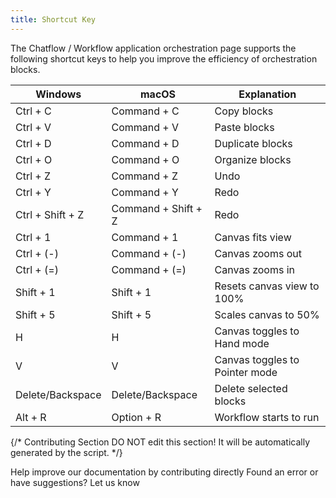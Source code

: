 ```yaml
---
title: Shortcut Key
---
```



The Chatflow / Workflow application orchestration page supports the following shortcut keys to help you improve the efficiency of orchestration blocks.

<table>
  <thead>
    <tr>
      <th>Windows</th>
      <th>macOS</th>
      <th>Explanation</th>
    </tr>
  </thead>
  <tbody>
    <tr>
      <td>Ctrl + C</td>
      <td>Command + C</td>
      <td>Copy blocks</td>
    </tr>
    <tr>
      <td>Ctrl + V</td>
      <td>Command + V</td>
      <td>Paste blocks</td>
    </tr>
    <tr>
      <td>Ctrl + D</td>
      <td>Command + D</td>
      <td>Duplicate blocks</td>
    </tr>
    <tr>
      <td>Ctrl + O</td>
      <td>Command + O</td>
      <td>Organize blocks</td>
    </tr>
    <tr>
      <td>Ctrl + Z</td>
      <td>Command + Z</td>
      <td>Undo</td>
    </tr>
    <tr>
      <td>Ctrl + Y</td>
      <td>Command + Y</td>
      <td>Redo</td>
    </tr>
    <tr>
      <td>Ctrl + Shift + Z</td>
      <td>Command + Shift + Z</td>
      <td>Redo</td>
    </tr>
    <tr>
      <td>Ctrl + 1</td>
      <td>Command + 1</td>
      <td>Canvas fits view</td>
    </tr>
    <tr>
      <td>Ctrl + (-)</td>
      <td>Command + (-)</td>
      <td>Canvas zooms out</td>
    </tr>
    <tr>
      <td>Ctrl + (=)</td>
      <td>Command + (=)</td>
      <td>Canvas zooms in</td>
    </tr>
    <tr>
      <td>Shift + 1</td>
      <td>Shift + 1</td>
      <td>Resets canvas view to 100%</td>
    </tr>
    <tr>
      <td>Shift + 5</td>
      <td>Shift + 5</td>
      <td>Scales canvas to 50%</td>
    </tr>
    <tr>
      <td>H</td>
      <td>H</td>
      <td>Canvas toggles to Hand mode</td>
    </tr>
    <tr>
      <td>V</td>
      <td>V</td>
      <td>Canvas toggles to Pointer mode</td>
    </tr>
    <tr>
      <td>Delete/Backspace</td>
      <td>Delete/Backspace</td>
      <td>Delete selected blocks</td>
    </tr>
    <tr>
      <td>Alt + R</td>
      <td>Option + R</td>
      <td>Workflow starts to run</td>
    </tr>
  </tbody>
</table>

{/*
Contributing Section
DO NOT edit this section!
It will be automatically generated by the script.
*/}

<CardGroup cols="2">
    <Card
        title="Edit this page"
        icon="pen-to-square"
        href="https://github.com/langgenius/dify-docs-mintlify/edit/main/en/guides/workflow/shortcut-key.mdx"
    >
        Help improve our documentation by contributing directly
    </Card>
    <Card
        title="Report an issue"
        icon="github"
        href="https://github.com/langgenius/dify-docs-mintlify/issues/new?title=Documentation%20Issue%3A%20cut-&body=%23%23%20Issue%20Description%0A%3C%21--%20Please%20briefly%20describe%20the%20issue%20you%20found%20--%3E%0A%0A%23%23%20Page%20Link%0Ahttps%3A%2F%2Fgithub.com%2Flanggenius%2Fdify-docs-mintlify%2Fblob%2Fmain%2Fen/guides/workflow%2Fshortcut-key.mdx%0A%0A%23%23%20Suggested%20Changes%0A%3C%21--%20If%20you%20have%20specific%20suggestions%20for%20changes%2C%20please%20describe%20them%20here%20--%3E%0A%0A%3C%21--%20Thank%20you%20for%20helping%20improve%20our%20documentation%21%20--%3E"
    >
        Found an error or have suggestions? Let us know
    </Card>
</CardGroup>
